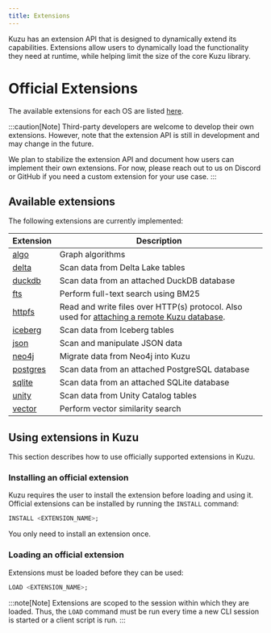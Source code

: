 ```yaml
---
title: Extensions
---
```



Kuzu has an extension API that is designed to dynamically extend its capabilities. Extensions allow
users to dynamically load the functionality they need at runtime, while helping limit the size of
the core Kuzu library.

# Official Extensions

The available extensions for each OS are listed [here](https://extension.kuzudb.com/).

:::caution[Note]
Third-party developers are welcome to develop their own extensions.
However, note that the extension API is still in development and may change in the future.

We plan to stabilize the extension API and document how users can implement their own extensions.
For now, please reach out to us on Discord or GitHub if you need a custom extension for your use case.
:::

## Available extensions

The following extensions are currently implemented:

| Extension | Description |
|----------|----------|
| [algo](/extensions/algo) | Graph algorithms |
| [delta](/extensions/attach/delta) | Scan data from Delta Lake tables |
| [duckdb](/extensions/attach/duckdb) | Scan data from an attached DuckDB database |
| [fts](/extensions/full-text-search) | Perform full-text search using BM25 |
| [httpfs](/extensions/httpfs) | Read and write files over HTTP(s) protocol. Also used for [attaching a remote Kuzu database](/extensions/attach/kuzu). |
| [iceberg](/extensions/attach/iceberg) | Scan data from Iceberg tables |
| [json](/extensions/json) | Scan and manipulate JSON data |
| [neo4j](/extensions/neo4j) | Migrate data from Neo4j into Kuzu |
| [postgres](/extensions/attach/postgres) | Scan data from an attached PostgreSQL database |
| [sqlite](/extensions/attach/sqlite) | Scan data from an attached SQLite database |
| [unity](/extensions/attach/unity) | Scan data from Unity Catalog tables |
| [vector](/extensions/vector) | Perform vector similarity search |

## Using extensions in Kuzu

This section describes how to use officially supported extensions in Kuzu.

### Installing an official extension

Kuzu requires the user to install the extension before loading and using it.
Official extensions can be installed by running the `INSTALL` command:

```sql
INSTALL <EXTENSION_NAME>;
```
You only need to install an extension once.

### Loading an official extension
Extensions must be loaded before they can be used:

```sql
LOAD <EXTENSION_NAME>;
```

:::note[Note]
Extensions are scoped to the session within which they are loaded. Thus, the `LOAD` command must be
run every time a new CLI session is started or a client script is run.
:::
